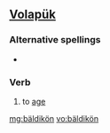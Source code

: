 ==[[Volapük]]==

===Alternative spellings===
*{{l|vo|bayldikoyn}}

===Verb===
{{infl|vo|verb}}

# to [[age]]

[[mg:bäldikön]]
[[vo:bäldikön]]